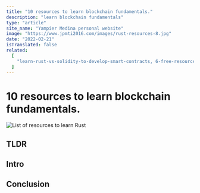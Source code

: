 ```yaml
---
title: "10 resources to learn blockchain fundamentals."
description: "learn blockchain fundamentals"
type: "article"
site_name: "Yampier Medina personal website"
image: "https://www.jpmti2016.com/images/rust-resources-8.jpg"
date: "2022-02-21"
isTranslated: false
related:
  [
    "learn-rust-vs-solidity-to-develop-smart-contracts, 6-free-resources-to-learn-Rust",
  ]
---
```


# 10 resources to learn blockchain fundamentals.

<Image
  alt="List of resources to learn Rust"
  src="/images/rust-resources-8.jpg"
  width={1920}
  height={1080}
  layout="responsive"
  quality={60}
  priority
/>

## TLDR

## Intro

## Conclusion

